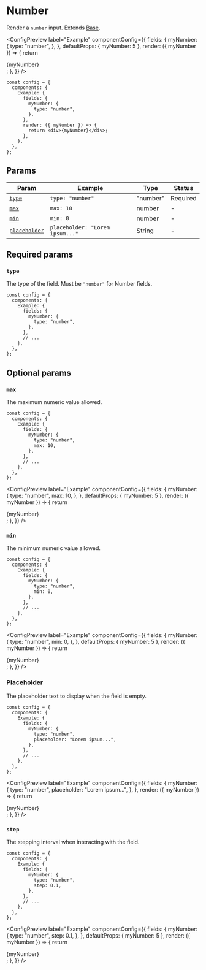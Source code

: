 
# Number

Render a `number` input. Extends [Base](base).

<ConfigPreview
  label="Example"
  componentConfig={{
    fields: {
      myNumber: {
        type: "number",
      },
    },
    defaultProps: { myNumber: 5 },
    render: ({ myNumber }) => {
      return <div>{myNumber}</div>;
    },
  }}
/>

```tsx {5-7} copy
const config = {
  components: {
    Example: {
      fields: {
        myNumber: {
          type: "number",
        },
      },
      render: ({ myNumber }) => {
        return <div>{myNumber}</div>;
      },
    },
  },
};
```

## Params

| Param                         | Example                         | Type     | Status   |
| ----------------------------- | ------------------------------- | -------- | -------- |
| [`type`](#type)               | `type: "number"`                | "number" | Required |
| [`max`](#max)                 | `max: 10`                       | number   | -        |
| [`min`](#min)                 | `min: 0`                        | number   | -        |
| [`placeholder`](#placeholder) | `placeholder: "Lorem ipsum..."` | String   | -        |

## Required params

### `type`

The type of the field. Must be `"number"` for Number fields.

```tsx {6} copy
const config = {
  components: {
    Example: {
      fields: {
        myNumber: {
          type: "number",
        },
      },
      // ...
    },
  },
};
```

## Optional params

### `max`

The maximum numeric value allowed.

```tsx {7} copy
const config = {
  components: {
    Example: {
      fields: {
        myNumber: {
          type: "number",
          max: 10,
        },
      },
      // ...
    },
  },
};
```

<ConfigPreview
  label="Example"
  componentConfig={{
    fields: {
      myNumber: {
        type: "number",
        max: 10,
      },
    },
    defaultProps: { myNumber: 5 },
    render: ({ myNumber }) => {
      return <div>{myNumber}</div>;
    },
  }}
/>

### `min`

The minimum numeric value allowed.

```tsx {7} copy
const config = {
  components: {
    Example: {
      fields: {
        myNumber: {
          type: "number",
          min: 0,
        },
      },
      // ...
    },
  },
};
```

<ConfigPreview
  label="Example"
  componentConfig={{
    fields: {
      myNumber: {
        type: "number",
        min: 0,
      },
    },
    defaultProps: { myNumber: 5 },
    render: ({ myNumber }) => {
      return <div>{myNumber}</div>;
    },
  }}
/>

### Placeholder

The placeholder text to display when the field is empty.

```tsx {7} copy
const config = {
  components: {
    Example: {
      fields: {
        myNumber: {
          type: "number",
          placeholder: "Lorem ipsum...",
        },
      },
      // ...
    },
  },
};
```

<ConfigPreview
  label="Example"
  componentConfig={{
    fields: {
      myNumber: {
        type: "number",
        placeholder: "Lorem ipsum...",
      },
    },
    render: ({ myNumber }) => {
      return <div>{myNumber}</div>;
    },
  }}
/>

### `step`

The stepping interval when interacting with the field.

```tsx {7} copy
const config = {
  components: {
    Example: {
      fields: {
        myNumber: {
          type: "number",
          step: 0.1,
        },
      },
      // ...
    },
  },
};
```

<ConfigPreview
  label="Example"
  componentConfig={{
    fields: {
      myNumber: {
        type: "number",
        step: 0.1,
      },
    },
    defaultProps: { myNumber: 5 },
    render: ({ myNumber }) => {
      return <div>{myNumber}</div>;
    },
  }}
/>
